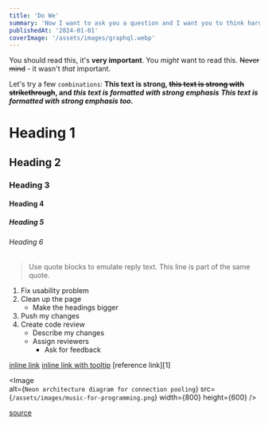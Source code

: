 ```yaml
---
title: 'Do We'
summary: 'Now I want to ask you a question and I want you to think hard about it before moving forward. I'm going to make a change to this and I want you to tell me which will have the better performance characteristics.'
publishedAt: '2024-01-01'
coverImage: '/assets/images/graphql.webp'
---
```

You should read this, it's **very important**.
You _might_ want to read this.
~~Never mind~~ - it wasn't _that_ important.

Let's try a few `combinations`:
**This text is strong, ~~this text is strong with strikethrough~~, and _this text is formatted with strong emphasis_**
***This text is formatted with strong emphasis too.***

# Heading 1
## Heading 2
### Heading 3
#### Heading 4
##### Heading 5
###### Heading 6

> Use quote blocks to emulate reply text.
> This line is part of the same quote.



1. Fix usability problem
2. Clean up the page
   * Make the headings bigger
2. Push my changes
3. Create code review
   * Describe my changes
   * Assign reviewers
     * Ask for feedback

[inline link](https://www.jetbrains.com)
[inline link with tooltip](https://www.jetbrains.com "JetBrains: Development Tools for Professionals and Teams")
[reference link][1]



<Image   
  alt={`Neon architecture diagram for connection pooling`}
  src={`/assets/images/music-for-programming.png`}
  width={800}
  height={600}
/>




[source](https://hackteam.io/blog/do-need-graphql-now-react-server-components/)

